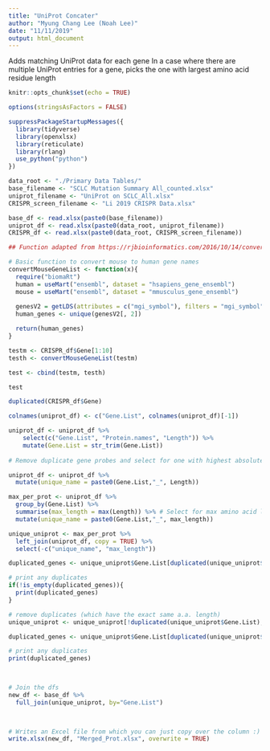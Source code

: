 ```yaml
---
title: "UniProt Concater"
author: "Myung Chang Lee (Noah Lee)"
date: "11/11/2019"
output: html_document
---
```


Adds matching UniProt data for each gene
In a case where there are multiple UniProt entries for a gene, picks the one with largest amino acid residue length



```r
knitr::opts_chunk$set(echo = TRUE)

options(stringsAsFactors = FALSE)

suppressPackageStartupMessages({
  library(tidyverse)
  library(openxlsx)
  library(reticulate)
  library(rlang)
  use_python("python")
})


```

```r

data_root <- "./Primary Data Tables/"
base_filename <- "SCLC Mutation Summary All_counted.xlsx"
uniprot_filename <- "UniProt on SCLC_All.xlsx"
CRISPR_screen_filename <- "Li 2019 CRISPR Data.xlsx"

base_df <- read.xlsx(paste0(base_filename))
uniprot_df <- read.xlsx(paste0(data_root, uniprot_filename))
CRISPR_df <- read.xlsx(paste0(data_root, CRISPR_screen_filename))


```

```r

## Function adapted from https://rjbioinformatics.com/2016/10/14/converting-mouse-to-human-gene-names-with-biomart-package/

# Basic function to convert mouse to human gene names
convertMouseGeneList <- function(x){
  require("biomaRt")
  human = useMart("ensembl", dataset = "hsapiens_gene_ensembl")
  mouse = useMart("ensembl", dataset = "mmusculus_gene_ensembl")
 
  genesV2 = getLDS(attributes = c("mgi_symbol"), filters = "mgi_symbol", values = x , mart = mouse, attributesL = c("hgnc_symbol"), martL = human, uniqueRows=T)
  human_genes <- unique(genesV2[, 2])

  return(human_genes) 
}

testm <- CRISPR_df$Gene[1:10]
testh <- convertMouseGeneList(testm)

test <- cbind(testm, testh)

test

duplicated(CRISPR_df$Gene)

```




```r

colnames(uniprot_df) <- c("Gene.List", colnames(uniprot_df)[-1])

uniprot_df <- uniprot_df %>% 
    select(c("Gene.List", "Protein.names", "Length")) %>% 
    mutate(Gene.List = str_trim(Gene.List))
  
# Remove duplicate gene probes and select for one with highest absolute fold change ---------

uniprot_df <- uniprot_df %>% 
  mutate(unique_name = paste0(Gene.List,"_", Length))

max_per_prot <- uniprot_df %>% 
  group_by(Gene.List) %>% 
  summarise(max_length = max(Length)) %>% # Select for max amino acid length
  mutate(unique_name = paste0(Gene.List,"_", max_length))

unique_uniprot <- max_per_prot %>% 
  left_join(uniprot_df, copy = TRUE) %>% 
  select(-c("unique_name", "max_length"))

duplicated_genes <- unique_uniprot$Gene.List[duplicated(unique_uniprot$Gene.List)]

# print any duplicates
if(!is_empty(duplicated_genes)){
  print(duplicated_genes)
}

# remove duplicates (which have the exact same a.a. length)
unique_uniprot <- unique_uniprot[!duplicated(unique_uniprot$Gene.List),]

duplicated_genes <- unique_uniprot$Gene.List[duplicated(unique_uniprot$Gene.List)]

# print any duplicates
print(duplicated_genes)


  
# Join the dfs
new_df <- base_df %>% 
  full_join(unique_uniprot, by="Gene.List")
  


# Writes an Excel file from which you can just copy over the column :)
write.xlsx(new_df, "Merged_Prot.xlsx", overwrite = TRUE)

```

